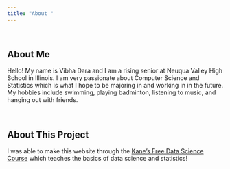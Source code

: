 ```yaml
---
title: "About "
---
```


 

## About Me

Hello! My name is Vibha Dara and I am a rising senior at Neuqua Valley High School in Illinois. I am very passionate about Computer Science and Statistics which is what I hope to be majoring in and working in in the future. My hobbies include swimming, playing badminton, listening to music, and hanging out with friends.

 

## About This Project

I was able to make this website through the [Kane's Free Data Science Course](https://bootcamp.davidkane.info) which teaches the basics of data science and statistics!
 